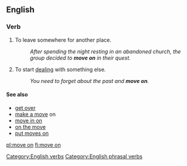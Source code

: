 ==English==

===Verb===
{{en-verb|inf=[[move]] [[on]]|moves on|moving on|moved on}}

# {{idiom|intransitive}} To leave somewhere for another place.
#: ''After spending the night resting in an abandoned church, the group decided to '''move on''' in their quest.''
# {{idiom|intransitive}} To start [[deal]]ing with something else. 
#: ''You need to forget about the past and '''move on'''.''

====See also====
*[[get over]]
*[[make a move]] on
*[[move in on]]
*[[on the move]]
*[[put moves on]]

[[Category:English verbs]]
[[Category:English phrasal verbs]]

[[pl:move on]]
[[fi:move on]]